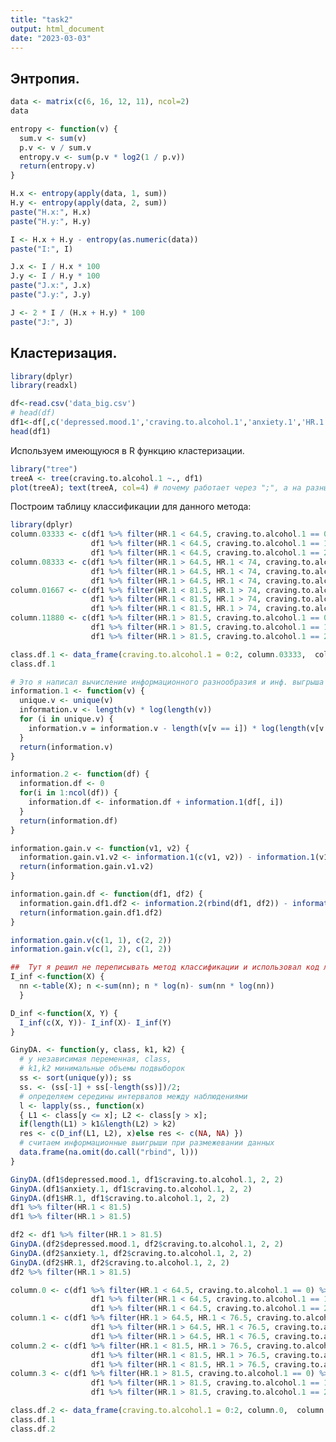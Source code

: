 ```yaml
---
title: "task2"
output: html_document
date: "2023-03-03"
---
```



## Энтропия.
```r
data <- matrix(c(6, 16, 12, 11), ncol=2)
data
```

```r
entropy <- function(v) {
  sum.v <- sum(v)
  p.v <- v / sum.v
  entropy.v <- sum(p.v * log2(1 / p.v))
  return(entropy.v)
}

H.x <- entropy(apply(data, 1, sum))
H.y <- entropy(apply(data, 2, sum))
paste("H.x:", H.x)
paste("H.y:", H.y)

I <- H.x + H.y - entropy(as.numeric(data))
paste("I:", I)

J.x <- I / H.x * 100
J.y <- I / H.y * 100
paste("J.x:", J.x)
paste("J.y:", J.y)

J <- 2 * I / (H.x + H.y) * 100
paste("J:", J)
```

## Кластеризация.
```r
library(dplyr)
library(readxl)
```

```r
df<-read.csv('data_big.csv')
# head(df)
df1<-df[,c('depressed.mood.1','craving.to.alcohol.1','anxiety.1','HR.1')]
head(df1)
```

Используем имеющуюся в R функцию кластеризации.
```r
library("tree")
treeA <- tree(craving.to.alcohol.1 ~., df1)
plot(treeA); text(treeA, col=4) # почему работает через ";", а на разных строках не работает?
```

Построим таблицу классификации для данного метода:
```r
library(dplyr)
column.03333 <- c(df1 %>% filter(HR.1 < 64.5, craving.to.alcohol.1 == 0) %>% nrow(),
                  df1 %>% filter(HR.1 < 64.5, craving.to.alcohol.1 == 1) %>% nrow(),
                  df1 %>% filter(HR.1 < 64.5, craving.to.alcohol.1 == 2) %>% nrow())
column.08333 <- c(df1 %>% filter(HR.1 > 64.5, HR.1 < 74, craving.to.alcohol.1 == 0) %>% nrow(),
                  df1 %>% filter(HR.1 > 64.5, HR.1 < 74, craving.to.alcohol.1 == 1) %>% nrow(),
                  df1 %>% filter(HR.1 > 64.5, HR.1 < 74, craving.to.alcohol.1 == 2) %>% nrow())
column.01667 <- c(df1 %>% filter(HR.1 < 81.5, HR.1 > 74, craving.to.alcohol.1 == 0) %>% nrow(),
                  df1 %>% filter(HR.1 < 81.5, HR.1 > 74, craving.to.alcohol.1 == 1) %>% nrow(),
                  df1 %>% filter(HR.1 < 81.5, HR.1 > 74, craving.to.alcohol.1 == 2) %>% nrow())
column.11880 <- c(df1 %>% filter(HR.1 > 81.5, craving.to.alcohol.1 == 0) %>% nrow(),
                  df1 %>% filter(HR.1 > 81.5, craving.to.alcohol.1 == 1) %>% nrow(),
                  df1 %>% filter(HR.1 > 81.5, craving.to.alcohol.1 == 2) %>% nrow())

class.df.1 <- data_frame(craving.to.alcohol.1 = 0:2, column.03333,  column.08333, column.01667, column.11880)
class.df.1
```


```r
# Это я написал вычисление информационного разнообразия и инф. выгрыша от объединения.
information.1 <- function(v) {
  unique.v <- unique(v)
  information.v <- length(v) * log(length(v))
  for (i in unique.v) {
    information.v = information.v - length(v[v == i]) * log(length(v[v == i]))
  }
  return(information.v)
}

information.2 <- function(df) {
  information.df <- 0
  for(i in 1:ncol(df)) {
    information.df <- information.df + information.1(df[, i])
  }
  return(information.df)
}

information.gain.v <- function(v1, v2) {
  information.gain.v1.v2 <- information.1(c(v1, v2)) - information.1(v1) - information.1(v2)
  return(information.gain.v1.v2)
}

information.gain.df <- function(df1, df2) {
  information.gain.df1.df2 <- information.2(rbind(df1, df2)) - information.2(df1) - information.2(df2)
  return(information.gain.df1.df2)
}

information.gain.v(c(1, 1), c(2, 2))
information.gain.v(c(1, 2), c(1, 2))

```

```r
##  Тут я решил не переписывать метод классификации и использовал код лекции.
I_inf <-function(X) {
  nn <-table(X); n <-sum(nn); n * log(n)- sum(nn * log(nn))
  }

D_inf <-function(X, Y) {
  I_inf(c(X, Y))- I_inf(X)- I_inf(Y)
}

GinyDA. <- function(y, class, k1, k2) { 
  # y независимая переменная, class,
  # k1,k2 минимальные объемы подвыборок
  ss <- sort(unique(y)); ss
  ss. <- (ss[-1] + ss[-length(ss)])/2;
  # определяем середины интервалов между наблюдениями
  l <- lapply(ss., function(x)
  { L1 <- class[y <= x]; L2 <- class[y > x];
  if(length(L1) > k1&length(L2) > k2)
  res <- c(D_inf(L1, L2), x)else res <- c(NA, NA) })
  # считаем информационные выигрыши при размежевании данных
  data.frame(na.omit(do.call("rbind", l)))
}
```

```r
GinyDA.(df1$depressed.mood.1, df1$craving.to.alcohol.1, 2, 2)
GinyDA.(df1$anxiety.1, df1$craving.to.alcohol.1, 2, 2)
GinyDA.(df1$HR.1, df1$craving.to.alcohol.1, 2, 2)
df1 %>% filter(HR.1 < 81.5)
df1 %>% filter(HR.1 > 81.5)
```
```r
df2 <- df1 %>% filter(HR.1 > 81.5)
GinyDA.(df2$depressed.mood.1, df2$craving.to.alcohol.1, 2, 2)
GinyDA.(df2$anxiety.1, df2$craving.to.alcohol.1, 2, 2)
GinyDA.(df2$HR.1, df2$craving.to.alcohol.1, 2, 2)
df2 %>% filter(HR.1 > 81.5)
```

```r
column.0 <- c(df1 %>% filter(HR.1 < 64.5, craving.to.alcohol.1 == 0) %>% nrow(),
                  df1 %>% filter(HR.1 < 64.5, craving.to.alcohol.1 == 1) %>% nrow(),
                  df1 %>% filter(HR.1 < 64.5, craving.to.alcohol.1 == 2) %>% nrow())
column.1 <- c(df1 %>% filter(HR.1 > 64.5, HR.1 < 76.5, craving.to.alcohol.1 == 0) %>% nrow(),
                  df1 %>% filter(HR.1 > 64.5, HR.1 < 76.5, craving.to.alcohol.1 == 1) %>% nrow(),
                  df1 %>% filter(HR.1 > 64.5, HR.1 < 76.5, craving.to.alcohol.1 == 2) %>% nrow())
column.2 <- c(df1 %>% filter(HR.1 < 81.5, HR.1 > 76.5, craving.to.alcohol.1 == 0) %>% nrow(),
                  df1 %>% filter(HR.1 < 81.5, HR.1 > 76.5, craving.to.alcohol.1 == 1) %>% nrow(),
                  df1 %>% filter(HR.1 < 81.5, HR.1 > 76.5, craving.to.alcohol.1 == 2) %>% nrow())
column.3 <- c(df1 %>% filter(HR.1 > 81.5, craving.to.alcohol.1 == 0) %>% nrow(),
                  df1 %>% filter(HR.1 > 81.5, craving.to.alcohol.1 == 1) %>% nrow(),
                  df1 %>% filter(HR.1 > 81.5, craving.to.alcohol.1 == 2) %>% nrow())

class.df.2 <- data_frame(craving.to.alcohol.1 = 0:2, column.0,  column.1, column.2, column.3)
class.df.1
class.df.2
```

















